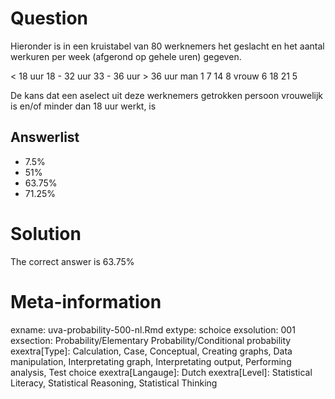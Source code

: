 Question
========

Hieronder is in een kruistabel van 80 werknemers het geslacht en het aantal werkuren per week (afgerond op gehele uren) gegeven.

< 18 uur 18 - 32 uur 33 - 36 uur > 36 uur
man 1 7 14 8
vrouw 6 18 21 5

De kans dat een aselect uit deze werknemers getrokken persoon vrouwelijk is en/of minder dan 18 uur werkt, is

Answerlist
----------
* 7.5%
* 51%
* 63.75%
* 71.25%

Solution
========

The correct answer is  63.75%

Meta-information
================
exname: uva-probability-500-nl.Rmd
extype: schoice
exsolution: 001
exsection: Probability/Elementary Probability/Conditional probability
exextra[Type]: Calculation, Case, Conceptual, Creating graphs, Data manipulation, Interpretating graph, Interpretating output, Performing analysis, Test choice
exextra[Langauge]: Dutch
exextra[Level]: Statistical Literacy, Statistical Reasoning, Statistical Thinking
